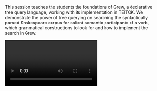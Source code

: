 This session teaches the students the foundations of Grew, a declarative tree query language, working with its implementation in TEITOK. We demonstrate the power of tree querying on searching the syntactically parsed Shakespeare corpus for salient semantic participants of a verb, which grammatical constructions to look for and how to implement the search in Grew.

<Video provider="youtube" id="https://www.youtube.com/embed/ifLJblTlTvY">
  Session 10 - Tree queries - Grew
</Video>
